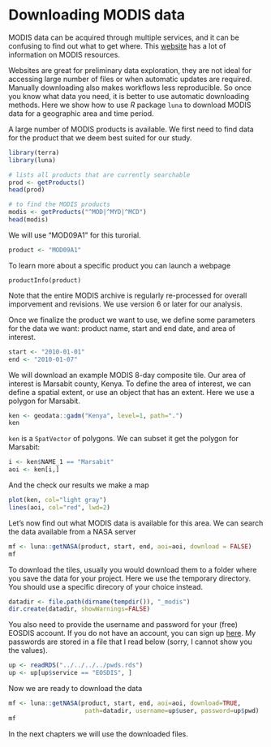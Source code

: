 # Downloading MODIS data

MODIS data can be acquired through multiple services, and it can be confusing to find out what to get where. This [website](https://modis.gsfc.nasa.gov/tools/) has a lot of information on MODIS resources. 

Websites are great for preliminary data exploration, they are not ideal for accessing large number of files or when automatic updates are required. Manually downloading also makes workflows less reproducible. So once you know what data you need, it is better to use automatic downloading methods. Here we show how to use *R* package `luna` to download MODIS data for a geographic area and time period. 

A large number of MODIS products is available. We first need to find data for the product that we deem best suited for our study.

```r
library(terra)
library(luna)

# lists all products that are currently searchable
prod <- getProducts() 
head(prod)

# to find the MODIS products
modis <- getProducts("^MOD|^MYD|^MCD")
head(modis)
```

We will use "MOD09A1" for this turorial.

```r
product <- "MOD09A1"
```

To learn more about a specific product you can launch a webpage

```
productInfo(product)
```

Note that the entire MODIS archive is regularly re-processed for overall imporvement and revisions. We use version 6 or later for our analysis.

Once we finalize the product we want to use, we define some parameters for the data we want: product name, start and end date, and area of interest.

```r
start <- "2010-01-01" 
end <- "2010-01-07"
```

We will download an example MODIS 8-day composite tile. Our area of interest is Marsabit county, Kenya. To define the area of interest, we can define a spatial extent, or use an object that has an extent. Here we use a polygon for Marsabit.


```r
ken <- geodata::gadm("Kenya", level=1, path=".") 
ken
```

`ken` is a `SpatVector` of polygons. We can subset it get the polygon for Marsabit:

```r
i <- ken$NAME_1 == "Marsabit"
aoi <- ken[i,]
```

And the check our results we make a map

```r
plot(ken, col="light gray")
lines(aoi, col="red", lwd=2)
```

Let's now find out what MODIS data is available for this area. We can search the data available from a NASA server

```r
mf <- luna::getNASA(product, start, end, aoi=aoi, download = FALSE)
mf
```

To download the tiles, usually you would download them to a folder where you save the data for your project. Here we use the temporary directory. You should use a specific direcory of your choice instead.

```r
datadir <- file.path(dirname(tempdir()), "_modis")
dir.create(datadir, showWarnings=FALSE)
```

You also need to provide the username and password for your (free) EOSDIS account. If you do not have an account, you can sign up [here](https://urs.earthdata.nasa.gov/users/new). My passwords are stored in a file that I read below (sorry, I cannot show you the values).

```r
up <- readRDS("../../../../pwds.rds")
up <- up[up$service == "EOSDIS", ]
```

Now we are ready to download the data

```r
mf <- luna::getNASA(product, start, end, aoi=aoi, download=TRUE,
                     path=datadir, username=up$user, password=up$pwd)
mf
```

In the next chapters we will use the downloaded files. 
	